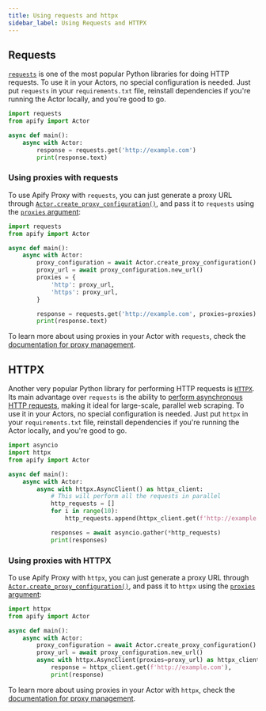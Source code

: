 ```yaml
---
title: Using requests and httpx
sidebar_label: Using Requests and HTTPX
---
```


<!-- TODO: link the correct template -->

## Requests

[`requests`](https://requests.readthedocs.io) is one of the most popular Python libraries for doing HTTP requests.
To use it in your Actors, no special configuration is needed.
Just put `requests` in your `requirements.txt` file, reinstall dependencies if you're running the Actor locally,
and you're good to go.

```python title="src/main.py"
import requests
from apify import Actor

async def main():
    async with Actor:
        response = requests.get('http://example.com')
        print(response.text)
```

### Using proxies with requests

To use Apify Proxy with `requests`,
you can just generate a proxy URL through [`Actor.create_proxy_configuration()`](../../reference/class/Actor#create_proxy_configuration),
and pass it to `requests` using the [`proxies` argument](https://requests.readthedocs.io/en/latest/user/advanced/#proxies):

```python title="src/main.py"
import requests
from apify import Actor

async def main():
    async with Actor:
        proxy_configuration = await Actor.create_proxy_configuration()
        proxy_url = await proxy_configuration.new_url()
        proxies = {
            'http': proxy_url,
            'https': proxy_url,
        }

        response = requests.get('http://example.com', proxies=proxies)
        print(response.text)
```

To learn more about using proxies in your Actor with `requests`, check the [documentation for proxy management](../concepts/proxy-management).

## HTTPX

Another very popular Python library for performing HTTP requests is [`HTTPX`](https://www.python-httpx.org/).
Its main advantage over `requests` is the ability to [perform asynchronous HTTP requests](https://www.python-httpx.org/async/),
making it ideal for large-scale, parallel web scraping.
To use it in your Actors, no special configuration is needed.
Just put `httpx` in your `requirements.txt` file, reinstall dependencies if you're running the Actor locally,
and you're good to go.

```python title="src/main.py"
import asyncio
import httpx
from apify import Actor

async def main():
    async with Actor:
        async with httpx.AsyncClient() as httpx_client:
            # This will perform all the requests in parallel
            http_requests = []
            for i in range(10):
                http_requests.append(httpx_client.get(f'http://example.com/{i}'))

            responses = await asyncio.gather(*http_requests)
            print(responses)
```

### Using proxies with HTTPX

To use Apify Proxy with `httpx`,
you can just generate a proxy URL through [`Actor.create_proxy_configuration()`](../../reference/class/Actor#create_proxy_configuration),
and pass it to `httpx` using the [`proxies` argument](https://requests.readthedocs.io/en/latest/user/advanced/#proxies):

```python title="src/main.py"
import httpx
from apify import Actor

async def main():
    async with Actor:
        proxy_configuration = await Actor.create_proxy_configuration()
        proxy_url = await proxy_configuration.new_url()
        async with httpx.AsyncClient(proxies=proxy_url) as httpx_client:
            response = httpx_client.get(f'http://example.com'),
            print(response)
```

To learn more about using proxies in your Actor with `httpx`, check the [documentation for proxy management](../concepts/proxy-management).
